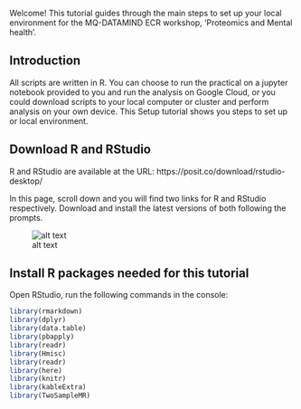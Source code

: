 Welcome! This tutorial guides through the main steps to set up your local environment for the MQ-DATAMIND ECR workshop, 'Proteomics and Mental health'.

## Introduction

All scripts are written in R. You can choose to run the practical on a jupyter notebook provided to you and run the analysis on Google Cloud, or you could download scripts to your local computer or cluster and perform analysis on your own device. This Setup tutorial shows you steps to set up or local environment.

## Download R and RStudio

R and RStudio are available at the URL: https://posit.co/download/rstudio-desktop/

In this page, scroll down and you will find two links for R and RStudio respectively. Download and install the latest versions of both following the prompts.

![alt text](image.png)

## Install R packages needed for this tutorial

Open RStudio, run the following commands in the console:

```{r}
library(rmarkdown)
library(dplyr)
library(data.table)
library(pbapply)
library(readr)
library(Hmisc)
library(readr)
library(here)
library(knitr)
library(kableExtra)
library(TwoSampleMR)
```

